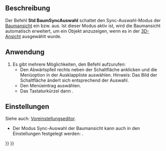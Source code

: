 <languages/>

{{Docnav/de
|[[Std_TreeSyncView/de|BaumSyncAnsicht]]
|[[Std_TreeSyncPlacement/de|BaumSyncPosition]]
|[[Std_View_Menu/de|Std Menü Ansicht]]
|IconL=Std_TreeSyncView.svg
|IconR=Std_TreeSyncPlacement.svg
|IconC=Freecad.svg
}}

{{GuiCommand/de
|Name=Std TreeSyncSelection
|Name/de=Std BaumSyncAuswahl
|MenuLocation=View → Baumansicht-Aktionen → Sync-Auswahl
|Workbenches=Alle
|Shortcut={{KEY|T}} {{KEY|2}}
|Version=0.19
}}

<span id="Description"></span>
==Beschreibung==

Der Befehl '''Std BaumSyncAuswahl''' schaltet den Sync-Auswahl-Modus der [[Tree_view/de|Baumansicht]] ein bzw. aus. Ist dieser Modus aktiv ist, wird die Baumansicht automatisch erweitert, um ein Objekt anzuzeigen, wenn es in der [[3D_view/de|3D-Ansicht]] ausgewählt wurde.

<span id="Usage"></span>
==Anwendung==

# Es gibt mehrere Möglichkeiten, den Befehl aufzurufen:
#* Den Abwärtspfeil rechts neben der Schaltfläche {{Button|[[Image:Std_TreeSyncView.svg|16px]]}} anklicken und die Menüoption {{MenuCommand|Auswahl synchronisieren}} in der Ausklappliste auswählen. Hinweis: Das Bild der Schaltfläche ändert sich entsprechend der Auswahl.
#* Den Menüeintrag {{MenuCommand|Ansicht → Baumansicht-Aktionen → Auswahl synchronisieren}} auswählen.
#* Das Tastaturkürzel {{KEY|T}} dann {{KEY|2}}.

<span id="Preferences"></span>
==Einstellungen==

Siehe auch: [[Preferences_Editor/de|Voreinstellungseditor]].

* Der Modus Sync-Auswahl der Baumansicht kann auch in den Einstellungen festgelegt werden: {{MenuCommand|Bearbeiten→ Einstellungen... → Allgemein → Auswahl → Baum automatisch ausdehnen, wenn das zugehörige Objekt in der 3D-Ansicht ausgewählt wird}}.


{{Docnav/de
|[[Std_TreeSyncView/de|BaumSyncAnsicht]]
|[[Std_TreeSyncPlacement/de|BaumSyncPosition]]
|[[Std_View_Menu/de|Std Menü Ansicht]]
|IconL=Std_TreeSyncView.svg
|IconR=Std_TreeSyncPlacement.svg
|IconC=Freecad.svg
}}

{{Std_Base_navi{{#translation:}}}}
{{Userdocnavi{{#translation:}}}}
